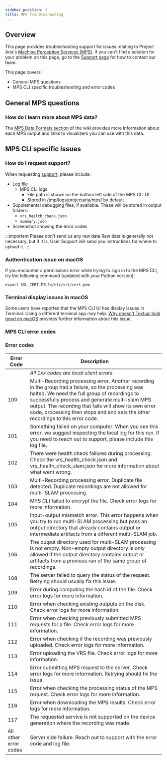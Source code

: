 ```yaml
---
sidebar_position: 2
title: MPS Troubleshooting
---
```

## Overview

This page provides troubleshooting support for issues relating to Project Aria's [Machine Perception Services (MPS)](/ark/mps). If you can't find a solution for your problem on this page, go to the [Support page](/ark/support) for how to contact our team.

This page covers:

* General MPS questions
* MPS CLI specific troubleshooting and error codes

## General MPS questions

### How do I learn more about MPS data?

The [MPS Data Formats section](/technical-specs/mps/data_formats) of the wiki provides more information about each MPS output and links to visualizers you can use with this data.

## MPS CLI specific issues
### How do I request support?

When requesting [support](/ark/support), please include:

* Log file
    * MPS CLI logs
        * File path is shown on the bottom left side of the MPS CLI UI
        * Stored in /tmp/logs/projectaria/mps/ by default
* Supplemental debugging files, if available. These will be stored in output folders:
    * `vrs_health_check.json`
    * `summary.json`
* Screenshot showing the error codes

:::important Please don’t send us any raw data
Raw data is generally not necessary, but if it is, User Support will send you instructions for where to upload it.
:::


### **Authentication issue on macOS**

If you encounter a permissions error while trying to sign in to the MPS CLI, try the following command (updated with your Python version):

```
export SSL_CERT_FILE=/etc/ssl/cert.pem
```

### **Terminal display issues in macOS**

Some users have reported that the MPS CLI UI has display issues in Terminal. Using a different terminal app may help. [Why doesn't Textual look good on macOS](https://textual.textualize.io/FAQ/#why-doesnt-textual-look-good-on-macos) provides further information about this issue.


### MPS CLI error codes

### **Error codes**

| **Error Code** | Description |
|--------|-------------------------------------------|
| | *All 1xx codes are local client errors* |
| 100 | Multi-Recording processing error. Another recording in the group had a failure, so the processing was halted. We need the full group of recordings to successfully process and generate multi-slam MPS output. The recording that fails will show its own error code, processing then stops and and sets the other recordings to this error code. |
| 101 | Something failed on your computer. When you see this error, we suggest inspecting the local log for this run. If you need to reach out to support, please include this log file. |
| 102 | There were health check failures during processing. Check the vrs_health_check.json and vrs_health_check_slam.json for more information about what went wrong. |
| 103 | Multi-Recording processing error. Duplicate file detected. Duplicate recordings are not allowed for multi-SLAM processing. |
| 104 | MPS CLI failed to encrypt the file. Check error logs for more information. |
| 105 | Input-output mismatch error. This error happens when you try to run multi-SLAM processing but pass an output directory that already contains output or intermediate artifacts from a different multi-SLAM job. |
| 106 | The output directory used for multi-SLAM processing is not empty. Non-empty output directory is only allowed if the output directory contains output or artifacts from a previous run of the same group of recordings. |
| 108 | The server failed to query the status of the request. Retrying should usually fix this issue. |
| 109 | Error during computing the hash id of the file. Check error logs for more information. |
| 110 | Error when checking existing outputs on the disk. Check error logs for more information. |
| 111 | Error when checking previously submitted MPS requests for a file. Check error logs for more information. |
| 112 | Error when checking if the recording was previously uploaded. Check error logs for more information. |
| 113 | Error uploading the VRS file. Check error logs for more information. |
| 114 | Error submitting MPS request to the server. Check error logs for more information. Retrying should fix the issue. |
| 115 | Error when checking the processing status of the MPS request. Check error logs for more information. |
| 116 | Error when downloading the MPS results. Check error logs for more information. |
| 117 | The requested service is not supported on the device generation where the recording was made. |
| All other error codes | Server side failure. Reach out to support with the error code and log file. |
